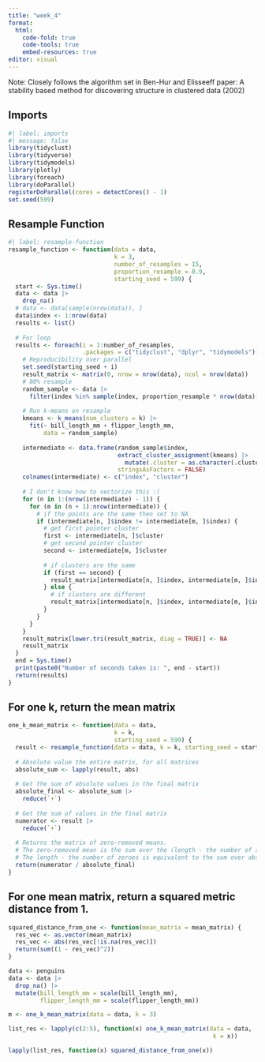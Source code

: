 ```yaml
---
title: "week_4"
format: 
  html:
    code-fold: true
    code-tools: true
    embed-resources: true
editor: visual
---
```


Note: Closely follows the algorithm set in Ben-Hur and Elisseeff paper: A stability based method for discovering structure in clustered data (2002)

## Imports

```r
#| label: imports
#| message: false
library(tidyclust)
library(tidyverse)
library(tidymodels)
library(plotly)
library(foreach)
library(doParallel)
registerDoParallel(cores = detectCores() - 1)
set.seed(599)
```

## Resample Function

```r
#| label: resample-function
resample_function <- function(data = data,
                              k = 3,
                              number_of_resamples = 15,
                              proportion_resample = 0.9,
                              starting_seed = 599) {
  start <- Sys.time()
  data <- data |> 
    drop_na()
  # data <- data[sample(nrow(data)), ]
  data$index <- 1:nrow(data)
  results <- list()
  
  # For loop
  results <- foreach(i = 1:number_of_resamples,
                     .packages = c("tidyclust", "dplyr", "tidymodels")) %dopar% {
    # Reproducibility over parallel
    set.seed(starting_seed + i)
    result_matrix <- matrix(0, nrow = nrow(data), ncol = nrow(data))
    # 80% resample
    random_sample <- data |> 
      filter(index %in% sample(index, proportion_resample * nrow(data)))
    
    # Run k-means on resample
    kmeans <- k_means(num_clusters = k) |> 
      fit(~ bill_length_mm + flipper_length_mm,
          data = random_sample)
    
    intermediate <- data.frame(random_sample$index,
                               extract_cluster_assignment(kmeans) |>
                                 mutate(.cluster = as.character(.cluster)),
                               stringsAsFactors = FALSE)
    colnames(intermediate) <- c("index", "cluster")
    
    # I don't know how to vectorize this :(
    for (n in 1:(nrow(intermediate) - 1)) {
      for (m in (n + 1):nrow(intermediate)) {
        # if the points are the same then set to NA
        if (intermediate[n, ]$index != intermediate[m, ]$index) {
          # get first pointer cluster
          first <- intermediate[n, ]$cluster
          # get second pointer cluster
          second <- intermediate[m, ]$cluster
  
          # if clusters are the same
          if (first == second) {
            result_matrix[intermediate[n, ]$index, intermediate[m, ]$index] <- 1
          } else {
            # if clusters are different
            result_matrix[intermediate[n, ]$index, intermediate[m, ]$index] <- -1
          }
        }
      }
    }
    result_matrix[lower.tri(result_matrix, diag = TRUE)] <- NA
    result_matrix
  }
  end = Sys.time()
  print(paste0("Number of seconds taken is: ", end - start))
  return(results)
}
```

## For one k, return the mean matrix

```r
one_k_mean_matrix <- function(data = data,
                              k = k,
                              starting_seed = 599) {
  result <- resample_function(data = data, k = k, starting_seed = starting_seed)
  
  # Absolute value the entire matrix, for all matrices
  absolute_sum <- lapply(result, abs)
  
  # Get the sum of absolute values in the final matrix
  absolute_final <- absolute_sum |> 
    reduce(`+`)
  
  # Get the sum of values in the final matrix
  numerator <- result |> 
    reduce(`+`)
  
  # Returns the matrix of zero-removed means. 
  # The zero-removed mean is the sum over the (length - the number of zeroes).
  # The length - the number of zeroes is equivalent to the sum over absolute values
  return(numerator / absolute_final)
}
```

## For one mean matrix, return a squared metric distance from 1.

```r
squared_distance_from_one <- function(mean_matrix = mean_matrix) {
  res_vec <- as.vector(mean_matrix)
  res_vec <- abs(res_vec[!is.na(res_vec)])
  return(sum((1 - res_vec)^2))
}
```


```r
data <- penguins
data <- data |> 
  drop_na() |> 
  mutate(bill_length_mm = scale(bill_length_mm),
         flipper_length_mm = scale(flipper_length_mm))

m <- one_k_mean_matrix(data = data, k = 3)
```
```r
list_res <- lapply(c(2:5), function(x) one_k_mean_matrix(data = data,
                                                          k = x))
```

```r
lapply(list_res, function(x) squared_distance_from_one(x))
```

